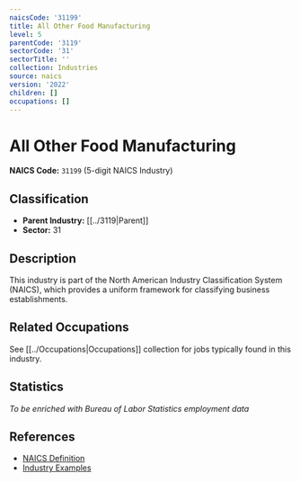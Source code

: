 ```yaml
---
naicsCode: '31199'
title: All Other Food Manufacturing
level: 5
parentCode: '3119'
sectorCode: '31'
sectorTitle: ''
collection: Industries
source: naics
version: '2022'
children: []
occupations: []
---
```

# All Other Food Manufacturing

**NAICS Code:** `31199` (5-digit NAICS Industry)

## Classification

- **Parent Industry:** [[../3119|Parent]]
- **Sector:** 31

## Description

This industry is part of the North American Industry Classification System (NAICS), which provides a uniform framework for classifying business establishments.

## Related Occupations

See [[../Occupations|Occupations]] collection for jobs typically found in this industry.

## Statistics

*To be enriched with Bureau of Labor Statistics employment data*

## References

- [NAICS Definition](https://www.census.gov/naics/)
- [Industry Examples](https://www.census.gov/naics/2022NAICS/)
